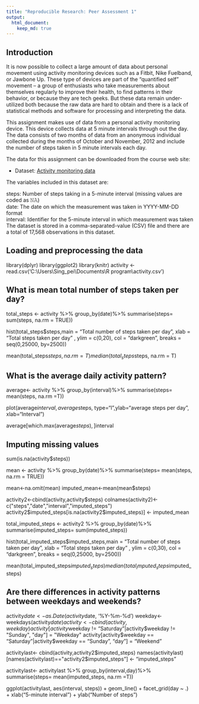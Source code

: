 ```yaml
---
title: "Reproducible Research: Peer Assessment 1"
output: 
  html_document:
    keep_md: true
---
```

## Introduction
It is now possible to collect a large amount of data about personal movement using activity monitoring devices such as a Fitbit, Nike Fuelband, or Jawbone Up. These type of devices are part of the “quantified self” movement – a group of enthusiasts who take measurements about themselves regularly to improve their health, to find patterns in their behavior, or because they are tech geeks. But these data remain under-utilized both because the raw data are hard to obtain and there is a lack of statistical methods and software for processing and interpreting the data.

This assignment makes use of data from a personal activity monitoring device. This device collects data at 5 minute intervals through out the day. The data consists of two months of data from an anonymous individual collected during the months of October and November, 2012 and include the number of steps taken in 5 minute intervals each day.

The data for this assignment can be downloaded from the course web site:

* Dataset: [Activity monitoring data](https://d396qusza40orc.cloudfront.net/repdata%2Fdata%2Factivity.zip) 

The variables included in this dataset are:

steps: Number of steps taking in a 5-minute interval (missing values are coded as 𝙽𝙰) </br>
date: The date on which the measurement was taken in YYYY-MM-DD format </br>
interval: Identifier for the 5-minute interval in which measurement was taken </br>
The dataset is stored in a comma-separated-value (CSV) file and there are a total of 17,568 observations in this dataset.


## Loading and preprocessing the data
library(dplyr)
library(ggplot2)
library(knitr)
activity <-read.csv('C:\\Users\\Sing_pei\\Documents\\R program\\activity.csv')



## What is mean total number of steps taken per day?
total_steps <- activity %>%
  group_by(date)%>%
  summarise(steps= sum(steps, na.rm = TRUE))

hist(total_steps$steps,main = "Total number of steps taken per day", xlab = "Total steps taken per day" , ylim = c(0,20), col = "darkgreen", breaks = seq(0,25000, by=2500))

mean(total_steps$steps  , na.rm = T)
median(total_steps$steps, na.rm = T)


## What is the average daily activity pattern?
average<- activity %>%
  group_by(interval)%>%
  summarise(steps= mean(steps, na.rm =T))

plot(average$interval,average$steps, type="l",ylab="average steps per day", xlab="Interval")

average[which.max(average$steps), ]$interval

## Imputing missing values
sum(is.na(activity$steps))

mean <- activity %>%
  group_by(date)%>%
  summarise(steps= mean(steps, na.rm = TRUE))

  
  
  
mean<-na.omit(mean)
imputed_mean<-mean(mean$steps)

activity2<-cbind(activity,activity$steps)
colnames(activity2)<- c("steps","date","interval","imputed_steps")
activity2$imputed_steps[is.na(activity2$imputed_steps)] <- imputed_mean

total_imputed_steps <- activity2 %>%
  group_by(date)%>%
  summarise(imputed_steps= sum(imputed_steps))

hist(total_imputed_steps$imputed_steps,main = "Total number of steps taken per day", xlab = "Total steps taken per day" , ylim = c(0,30), col = "darkgreen", breaks = seq(0,25000, by=2500))

mean(total_imputed_steps$imputed_steps)
median(total_imputed_steps$imputed_steps)


## Are there differences in activity patterns between weekdays and weekends?
activity$date <-as.Date(activity$date, '%Y-%m-%d')
weekday<-weekdays(activity$date)
activity<-cbind(activity,weekday)
activity[activity$weekday != "Saturday"|activity$weekday != "Sunday", "day"] = "Weekday"
activity[activity$weekday == "Saturday"|activity$weekday == "Sunday", "day"] = "Weekend"

activitylast<- cbind(activity,activity2$imputed_steps)
names(activitylast)[names(activitylast)=="activity2$imputed_steps"] <- "imputed_steps" 

activitylast<- activitylast %>%
  group_by(interval,day)%>%
  summarise(steps= mean(imputed_steps, na.rm =T))

ggplot(activitylast, aes(interval, steps)) + geom_line() + facet_grid(day ~ .) + xlab("5-minute interval") + ylab("Number of steps")



